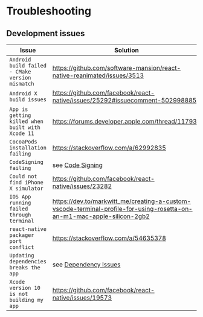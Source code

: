 # Troubleshooting

## Development issues

| Issue                                            | Solution                                                                                                                 |
| ------------------------------------------------ | ------------------------------------------------------------------------------------------------------------------------ |
| `Android build failed - CMake version mismatch`  | <https://github.com/software-mansion/react-native-reanimated/issues/3513>                                                |
| `Android X build issues`                         | <https://github.com/facebook/react-native/issues/25292#issuecomment-502998885>                                           |
| `App is getting killed when built with Xcode 11` | <https://forums.developer.apple.com/thread/117939>                                                                       |
| `CocoaPods installation failing`                 | <https://stackoverflow.com/a/62992835>                                                                                   |
| `CodeSigning failing`                            | see [Code Signing](signing.md)                                                                                           |
| `Could not find iPhone X simulator`              | <https://github.com/facebook/react-native/issues/23282>                                                                  |
| `IOS App running failed through terminal`        | <https://dev.to/markwitt_me/creating-a-custom-vscode-terminal-profile-for-using-rosetta-on-an-m1-mac-apple-silicon-2gb2> |
| `react-native packager port conflict`            | <https://stackoverflow.com/a/54635378>                                                                                   |
| `Updating dependencies breaks the app`           | see [Dependency Issues](issues.md)                                                                                       |
| `Xcode version 10 is not building my app`        | <https://github.com/facebook/react-native/issues/19573>                                                                  |

